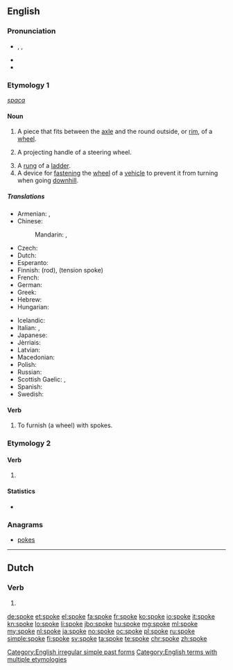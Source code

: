 {{also|spöke}}
==English==

===Pronunciation===
* {{enPR|spōk}}, {{IPA|/spəʊk/}}, {{X-SAMPA|/sp@Uk/}}
* {{audio|en-us-spoke.ogg|Audio (US)}}
* {{rhymes|əʊk}}

===Etymology 1===
{{etyl|ang|en}} ''[[spaca]]''

====Noun====
{{wikipedia}}
{{en-noun}}

# A piece that fits between the [[axle]] and the round outside, or [[rim]], of a [[wheel]].
# {{context|nautical|lang=en}} A projecting handle of a steering wheel.
# A [[rung]] of a [[ladder]].
# A device for [[fasten]]ing the [[wheel]] of a [[vehicle]] to prevent it from turning when going [[downhill]].

=====Translations=====
{{trans-top|part of a wheel}}
* Armenian: {{t-|hy|անվաճաղ|tr=anvač̣aġ}},  {{t-|hy|ճաղ|tr=č̣aġ}}
* Chinese:
*: Mandarin: {{t|cmn|輻條|sc=Hani}},  {{t|cmn|辐条|tr=fútiáo|sc=Hani}}
* Czech: {{t-|cs|paprsek|m}}
* Dutch: {{t+|nl|spaak|m|f}}
* Esperanto: {{t-|eo|spoko}}
* Finnish: {{t+|fi|puola}} (rod), {{t+|fi|pinna}} (tension spoke)
* French: {{t+|fr|rayon|m}}
* German: {{t+|de|Speiche}}
* Greek: {{t+|el|ακτίνα|f|tr=aktína|sc=Grek}}
* Hebrew: {{t+|he|זק|m}}
* Hungarian: {{t+|hu|küllő}}
{{trans-mid}}
* Icelandic: {{t-|is|spæll|m}}
* Italian: {{t+|it|raggio}}, {{qualifier|colloquial}} {{t+|it|razzo|m}}
* Japanese: {{t-|ja|スポーク|tr=supōku}}
* Jèrriais: {{tø|roa-jer|rai|m}}
* Latvian: {{t-|lv|spieķis|m}}
* Macedonian: {{t-|mk|спица|f|tr=spíca}}
* Polish: {{t+|pl|szprycha|f}}
* Russian: {{t+|ru|спица|f|tr=spíca}}
* Scottish Gaelic: {{t-|gd|bas|f}}, {{t-|gd|spòg|f}}
* Spanish: {{t+|es|rayo|m}}
* Swedish: {{t+|sv|eker}}
{{trans-bottom}}

====Verb====
{{en-verb|spok|es}}

# {{context|transitive|lang=en}} To furnish (a wheel) with spokes.

===Etymology 2===

====Verb====
{{head|en|verb form}}

# {{en-simple past of|speak}}

====Statistics====
* {{rank|idea|reached|appeared|461|spoke|strange|force|character}}

===Anagrams===
* [[pokes]]

[[Category:English irregular simple past forms]]
[[Category:English terms with multiple etymologies]]

----

==Dutch==

===Verb===
{{nl-verb-form}}

# {{nl-verb form of|n=sg|t=pres|m=subj|spoken}}

[[de:spoke]]
[[et:spoke]]
[[el:spoke]]
[[fa:spoke]]
[[fr:spoke]]
[[ko:spoke]]
[[io:spoke]]
[[it:spoke]]
[[kn:spoke]]
[[lo:spoke]]
[[li:spoke]]
[[jbo:spoke]]
[[hu:spoke]]
[[mg:spoke]]
[[ml:spoke]]
[[my:spoke]]
[[nl:spoke]]
[[ja:spoke]]
[[no:spoke]]
[[oc:spoke]]
[[pl:spoke]]
[[ru:spoke]]
[[simple:spoke]]
[[fi:spoke]]
[[sv:spoke]]
[[ta:spoke]]
[[te:spoke]]
[[chr:spoke]]
[[zh:spoke]]